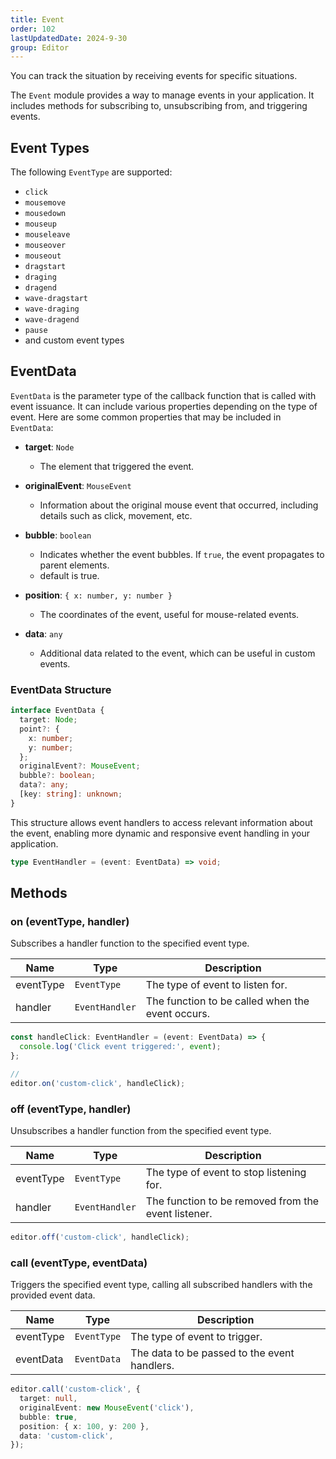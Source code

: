 ```yaml
---
title: Event
order: 102
lastUpdatedDate: 2024-9-30
group: Editor
---
```


You can track the situation by receiving events for specific situations.

The `Event` module provides a way to manage events in your application. It includes methods for subscribing to, unsubscribing from, and triggering events.

## Event Types

The following `EventType` are supported:

- `click`
- `mousemove`
- `mousedown`
- `mouseup`
- `mouseleave`
- `mouseover`
- `mouseout`
- `dragstart`
- `draging`
- `dragend`
- `wave-dragstart`
- `wave-draging`
- `wave-dragend`
- `pause`
- and custom event types

## EventData

`EventData` is the parameter type of the callback function that is called with event issuance.
It can include various properties depending on the type of event.
Here are some common properties that may be included in `EventData`:

- **target**: `Node`

  - The element that triggered the event.

- **originalEvent**: `MouseEvent`

  - Information about the original mouse event that occurred, including details such as click, movement, etc.

- **bubble**: `boolean`

  - Indicates whether the event bubbles.
    If `true`, the event propagates to parent elements.
  - default is true.

- **position**: `{ x: number, y: number }`

  - The coordinates of the event, useful for mouse-related events.

- **data**: `any`

  - Additional data related to the event, which can be useful in custom events.

### EventData Structure

```typescript
interface EventData {
  target: Node;
  point?: {
    x: number;
    y: number;
  };
  originalEvent?: MouseEvent;
  bubble?: boolean;
  data?: any;
  [key: string]: unknown;
}
```

This structure allows event handlers to access relevant information about the event, enabling more dynamic and responsive event handling in your application.

```ts
type EventHandler = (event: EventData) => void;
```

## Methods

### on (eventType, handler)

Subscribes a handler function to the specified event type.

| Name      | Type           | Description                                      |
| --------- | -------------- | ------------------------------------------------ |
| eventType | `EventType`    | The type of event to listen for.                 |
| handler   | `EventHandler` | The function to be called when the event occurs. |

```ts
const handleClick: EventHandler = (event: EventData) => {
  console.log('Click event triggered:', event);
};

//
editor.on('custom-click', handleClick);
```

### off (eventType, handler)

Unsubscribes a handler function from the specified event type.

| Name      | Type           | Description                                         |
| --------- | -------------- | --------------------------------------------------- |
| eventType | `EventType`    | The type of event to stop listening for.            |
| handler   | `EventHandler` | The function to be removed from the event listener. |

```ts
editor.off('custom-click', handleClick);
```

### call (eventType, eventData)

Triggers the specified event type, calling all subscribed handlers with the provided event data.

| Name      | Type        | Description                                  |
| --------- | ----------- | -------------------------------------------- |
| eventType | `EventType` | The type of event to trigger.                |
| eventData | `EventData` | The data to be passed to the event handlers. |

```ts
editor.call('custom-click', {
  target: null,
  originalEvent: new MouseEvent('click'),
  bubble: true,
  position: { x: 100, y: 200 },
  data: 'custom-click',
});
```
